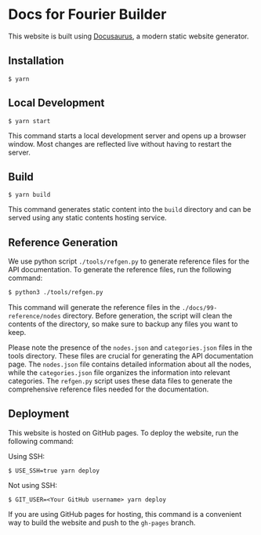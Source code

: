 # Docs for Fourier Builder

This website is built using [Docusaurus](https://docusaurus.io/), a modern static website generator.

## Installation

```
$ yarn
```

## Local Development

```
$ yarn start
```

This command starts a local development server and opens up a browser window. Most changes are reflected live without having to restart the server.

## Build

```
$ yarn build
```

This command generates static content into the `build` directory and can be served using any static contents hosting service.

## Reference Generation

We use python script `./tools/refgen.py` to generate reference files for the API documentation. To generate the reference files, run the following command:

```bash
$ python3 ./tools/refgen.py
```

This command will generate the reference files in the `./docs/99-reference/nodes` directory. Before generation, the script will clean the contents of the directory, so make sure to backup any files you want to keep.

Please note the presence of the `nodes.json` and `categories.json` files in the tools directory. These files are crucial for generating the API documentation page. The `nodes.json` file contains detailed information about all the nodes, while the `categories.json` file organizes the information into relevant categories. The `refgen.py` script uses these data files to generate the comprehensive reference files needed for the documentation.

## Deployment

This website is hosted on GitHub pages. To deploy the website, run the following command:

Using SSH:

```
$ USE_SSH=true yarn deploy
```

Not using SSH:

```
$ GIT_USER=<Your GitHub username> yarn deploy
```

If you are using GitHub pages for hosting, this command is a convenient way to build the website and push to the `gh-pages` branch.

